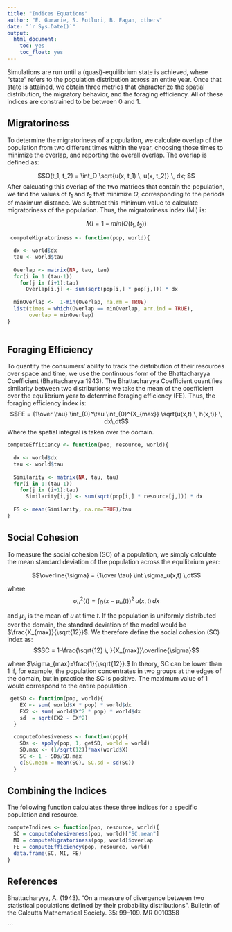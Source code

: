 ```yaml
---
title: "Indices Equations"
author: "E. Gurarie, S. Potluri, B. Fagan, others"
date: "`r Sys.Date()`"
output:
  html_document:
    toc: yes
    toc_float: yes
---
```



Simulations are run until a (quasi)-equilibrium state is achieved, where "state" refers to the population distribution across an entire year. Once that state is attained, we obtain three metrics that characterize the spatial distribution, the migratory behavior, and the foraging efficiency. All of these indices are constrained to be between 0 and 1.   


## Migratoriness 

To determine the migratoriness of a population, we calculate overlap of the population from two different times within the year, choosing those times to minimize the overlap, and reporting the overall overlap.  The overlap is defined as:

$$O(t_1, t_2) = \int_D \sqrt{u(x, t_1) \, u(x, t_2)} \, dx; $$
After calcuating this overlap of the two matrices that contain the population, we find the values of $t_1$ and $t_2$ that minimize $O$, corresponding to the periods of maximum distance. We subtract this minimum value to calculate migratoriness of the population. Thus, the migratoriness index (MI) is:

$$MI = 1-min(O(t_1, t_2))$$

```r
 computeMigratoriness <- function(pop, world){

  dx <- world$dx
  tau <- world$tau
  
  Overlap <- matrix(NA, tau, tau)
  for(i in 1:(tau-1))
    for(j in (i+1):tau)
      Overlap[i,j] <- sum(sqrt(pop[i,] * pop[j,])) * dx
  
  minOverlap <-  1-min(Overlap, na.rm = TRUE)
  list(times = which(Overlap == minOverlap, arr.ind = TRUE),
       overlap = minOverlap)
}
  

```

## Foraging Efficiency 


To quantify the consumers’ ability to track the distribution of their resources over space and time, we use the continuous form of the Bhattacharyya Coefficient (Bhattacharyya 1943).  The Bhattacharyya Coefficient quantifies similarity between two distributions; we take the mean of the coefficient over the equilibrium year to determine foraging efficiency (FE). Thus, the foraging efficiency index is: 
$$FE = {1\over \tau} \int_{0}^\tau \int_{0}^{X_{max}} \sqrt{u(x,t) \, h(x,t)} \, dx\,dt$$
Where the spatial integral is taken over the domain.  


```r
computeEfficiency <- function(pop, resource, world){
  
  dx <- world$dx
  tau <- world$tau
  
  Similarity <- matrix(NA, tau, tau)
  for(i in 1:(tau-1))
    for(j in (i+1):tau)
      Similarity[i,j] <- sum(sqrt(pop[i,] * resource[j,])) * dx
  
  FS <- mean(Similarity, na.rm=TRUE)/tau
}
```


## Social Cohesion

To measure the social cohesion (SC) of a population, we simply calculate the mean standard deviation of the population across the equilibrium year:

$$\overline{\sigma} = {1\over \tau} \int \sigma_u(x,t) \,dt$$

where $$\sigma_u^2(t) = \int_D \left(x - \mu_u(t)\right)^2 \, u(x,t)\, dx$$

and $\mu_u$ is the mean of $u$ at time $t$.  If the population is uniformly distributed over the domain, the standard deviation of the model would be $\frac{X_{max}}{\sqrt{12}}$.  We therefore define the social cohesion (SC) index as: $$SC = 1-\frac{\sqrt{12} \, }{X_{max}}\overline{\sigma}$$

where $\sigma_{max}=\frac{1}{\sqrt{12}}.$  In theory, SC can be lower than 1 if, for example, the population concentrates in two groups at the edges of the domain, but in practice the SC is positive.  The maximum value of 1 would correspond to the entire population . 
```r
 getSD <- function(pop, world){
    EX <- sum( world$X * pop) * world$dx
    EX2 <- sum( world$X^2 * pop) * world$dx
    sd  = sqrt(EX2 - EX^2)
  }

  computeCohesiveness <- function(pop){
    SDs <- apply(pop, 1, getSD, world = world)
    SD.max <- (1/sqrt(12))*max(world$X)
    SC <- 1 - SDs/SD.max
    c(SC.mean = mean(SC), SC.sd = sd(SC))
  }

```

## Combining the Indices
The following function calculates these three indices for a specific population and resource. 
```r
computeIndices <- function(pop, resource, world){
  SC = computeCohesiveness(pop, world)["SC.mean"]
  MI = computeMigratoriness(pop, world)$overlap
  FE = computeEfficiency(pop, resource, world)
  data.frame(SC, MI, FE)
}
```

## References  
Bhattacharyya, A. (1943). "On a measure of divergence between two statistical populations defined by their probability distributions". Bulletin of the Calcutta Mathematical Society. 35: 99–109. MR 0010358

```

